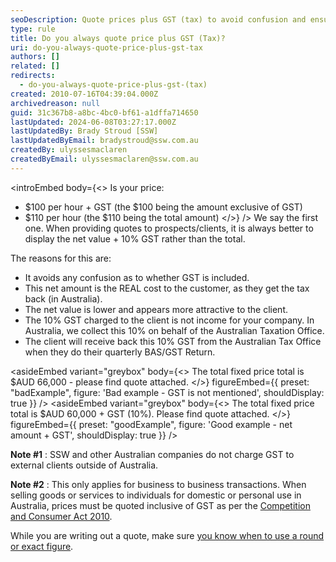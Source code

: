 ```yaml
---
seoDescription: Quote prices plus GST (tax) to avoid confusion and ensure transparency.
type: rule
title: Do you always quote price plus GST (Tax)?
uri: do-you-always-quote-price-plus-gst-tax
authors: []
related: []
redirects:
  - do-you-always-quote-price-plus-gst-(tax)
created: 2010-07-16T04:39:04.000Z
archivedreason: null
guid: 31c367b8-a8bc-4bc0-bf61-a1dffa714650
lastUpdated: 2024-06-08T03:27:17.000Z
lastUpdatedBy: Brady Stroud [SSW]
lastUpdatedByEmail: bradystroud@ssw.com.au
createdBy: ulyssesmaclaren
createdByEmail: ulyssesmaclaren@ssw.com.au
---
```


<introEmbed
  body={<>
Is your price:

- $100 per hour + GST (the $100 being the amount exclusive of GST)
- $110 per hour (the $110 being the total amount)
  </>}
/>
We say the first one. When providing quotes to prospects/clients, it is always better to display the net value + 10% GST rather than the total.

The reasons for this are:

- It avoids any confusion as to whether GST is included.
- This net amount is the REAL cost to the customer, as they get the tax back (in Australia).
- The net value is lower and appears more attractive to the client.
- The 10% GST charged to the client is not income for your company. In Australia, we collect this 10% on behalf of the Australian Taxation Office.
- The client will receive back this 10% GST from the Australian Tax Office when they do their quarterly BAS/GST Return.

<asideEmbed
  variant="greybox"
  body={<>
    The total fixed price total is $AUD 66,000 - please find quote attached.
  </>}
  figureEmbed={{
    preset: "badExample",
    figure: 'Bad example - GST is not mentioned',
    shouldDisplay: true
  }}
/>
<asideEmbed
  variant="greybox"
  body={<>
    The total fixed price total is $AUD 60,000 + GST (10%). Please find quote attached.
  </>}
  figureEmbed={{
    preset: "goodExample",
    figure: 'Good example - net amount + GST',
    shouldDisplay: true
  }}
/>

**Note #1** : SSW and other Australian companies do not charge GST to external clients outside of Australia.

**Note #2** : This only applies for business to business transactions. When selling goods or services to individuals for domestic or personal use in Australia, prices must be quoted inclusive of GST as per the [Competition and Consumer Act 2010](https://legislation.gov.au/Details/C2013C00620/Html/Volume_3#_Toc368657593).

While you are writing out a quote, make sure [you know when to use a round or exact figure](/do-you-know-when-to-use-a-round-figure-or-an-exact-figure).
